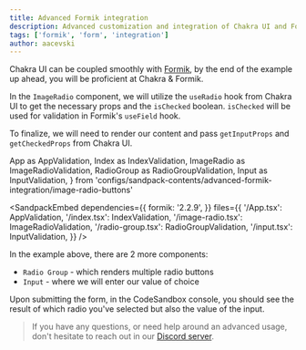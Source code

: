 ---
title: Advanced Formik integration
description: Advanced customization and integration of Chakra UI and Formik.
tags: ['formik', 'form', 'integration']
author: aacevski
---

Chakra UI can be coupled smoothly with [Formik](https://formik.org/), by the end
of the example up ahead, you will be proficient at Chakra & Formik.

In the `ImageRadio` component, we will utilize the `useRadio` hook from Chakra
UI to get the necessary props and the `isChecked` boolean. `isChecked` will be
used for validation in Formik's `useField` hook.

To finalize, we will need to render our content and pass `getInputProps` and
`getCheckedProps` from Chakra UI.

  App as AppValidation,
  Index as IndexValidation,
  ImageRadio as ImageRadioValidation,
  RadioGroup as RadioGroupValidation,
  Input as InputValidation,
} from 'configs/sandpack-contents/advanced-formik-integration/image-radio-buttons'

<SandpackEmbed
  dependencies={{
    formik: '2.2.9',
  }}
  files={{
    '/App.tsx': AppValidation,
    '/index.tsx': IndexValidation,
    '/image-radio.tsx': ImageRadioValidation,
    '/radio-group.tsx': RadioGroupValidation,
    '/input.tsx': InputValidation,
  }}
/>

In the example above, there are 2 more components:

- `Radio Group` - which renders multiple radio buttons
- `Input` - where we will enter our value of choice

Upon submitting the form, in the CodeSandbox console, you should see the result
of which radio you've selected but also the value of the input.

> If you have any questions, or need help around an advanced usage, don't
> hesitate to reach out in our [Discord server](https://discord.gg/chakra-ui).
